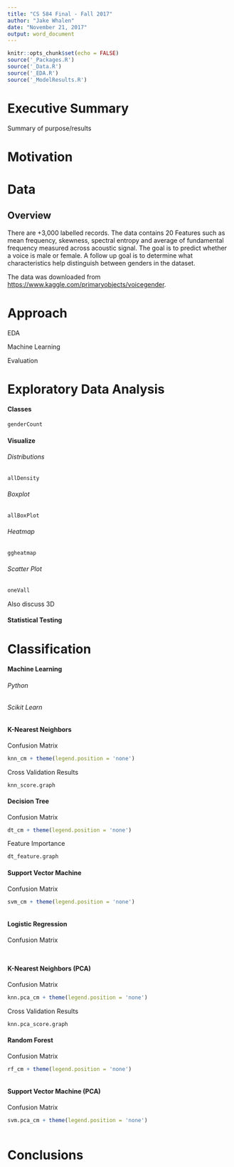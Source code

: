 ```yaml
---
title: "CS 584 Final - Fall 2017"
author: "Jake Whalen"
date: "November 21, 2017"
output: word_document
---
```


```r
knitr::opts_chunk$set(echo = FALSE)
source('_Packages.R')
source('_Data.R')
source('_EDA.R')
source('_ModelResults.R')
```

# Executive Summary

Summary of purpose/results

# Motivation

# Data

## Overview
There are +3,000 labelled records. The data contains 20 Features such as mean frequency, skewness, spectral entropy and average of fundamental frequency measured across acoustic signal. The goal is to predict whether a voice is male or female. A follow up goal is to determine what characteristics help distinguish between genders in the dataset.

The data was downloaded from <https://www.kaggle.com/primaryobjects/voicegender>. 



# Approach

EDA

Machine Learning

Evaluation

# Exploratory Data Analysis

#### Classes

```r
genderCount
```


#### Visualize

###### Distributions

```r
allDensity
```

###### Boxplot

```r
allBoxPlot
```

###### Heatmap

```r
ggheatmap
```

###### Scatter Plot

```r
oneVall
```

Also discuss 3D

#### Statistical Testing


# Classification

#### Machine Learning

###### Python

###### Scikit Learn

#### K-Nearest Neighbors

Confusion Matrix
```r
knn_cm + theme(legend.position = 'none')
```

Cross Validation Results
```r
knn_score.graph
```


#### Decision Tree

Confusion Matrix
```r
dt_cm + theme(legend.position = 'none')
```

Feature Importance
```r
dt_feature.graph
```

#### Support Vector Machine

Confusion Matrix
```r
svm_cm + theme(legend.position = 'none')
```


```r

```

#### Logistic Regression

Confusion Matrix
```r

```


```r

```

#### K-Nearest Neighbors (PCA)

Confusion Matrix
```r
knn.pca_cm + theme(legend.position = 'none')
```

Cross Validation Results
```r
knn.pca_score.graph
```

#### Random Forest

Confusion Matrix
```r
rf_cm + theme(legend.position = 'none')
```


```r

```

#### Support Vector Machine (PCA)

Confusion Matrix
```r
svm.pca_cm + theme(legend.position = 'none')
```


```r

```


# Conclusions



